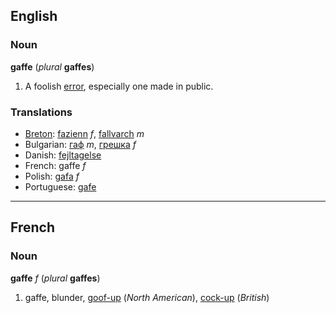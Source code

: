 ==English==
===Noun===
'''gaffe''' (''plural'' '''gaffes''')
# A foolish [[error]], especially one made in public.

===Translations===
*[[Breton]]: [[fazienn]] ''f'', [[fallvarch]] ''m''
*Bulgarian: [[гаф]] ''m'', [[грешка]] ''f''
*Danish: [[fejltagelse]]
*French: gaffe ''f''
*Polish: [[gafa]] ''f''
*Portuguese: [[gafe]]

----
==French==
===Noun===
'''gaffe''' ''f'' (''plural'' '''gaffes''')

#gaffe, blunder, [[goof-up]] (''North American''), [[cock-up]] (''British'')